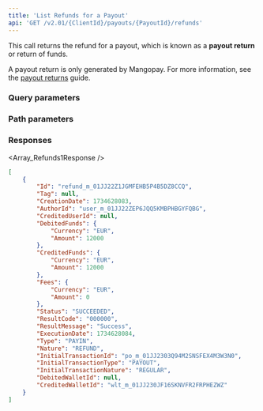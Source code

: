 ```yaml
---
title: 'List Refunds for a Payout'  
api: 'GET /v2.01/{ClientId}/payouts/{PayoutId}/refunds'  
---
```




This call returns the refund for a payout, which is known as a **payout return** or return of funds.

A payout return is only generated by Mangopay. For more information, see the [payout returns](/guides/payouts#payout-returns) guide.

### Query parameters  

<Status />  

<ResultCode />  

<BeforeDate1 />  

<AfterDate1 />  

### Path parameters  

<PayoutId />  

### Responses  

<AccordionGroup><Accordion title="200">  

<Array_Refunds1Response /></Accordion></AccordionGroup>  

<ResponseExample>  

```json 200
[
    {
        "Id": "refund_m_01JJ22Z1JGMFEHB5P4B5DZ8CCQ",
        "Tag": null,
        "CreationDate": 1734628083,
        "AuthorId": "user_m_01JJ22ZEP6JQQ5KMBPHBGYFQBG",
        "CreditedUserId": null,
        "DebitedFunds": {
            "Currency": "EUR",
            "Amount": 12000
        },
        "CreditedFunds": {
            "Currency": "EUR",
            "Amount": 12000
        },
        "Fees": {
            "Currency": "EUR",
            "Amount": 0
        },
        "Status": "SUCCEEDED",
        "ResultCode": "000000",
        "ResultMessage": "Success",
        "ExecutionDate": 1734628084,
        "Type": "PAYIN",
        "Nature": "REFUND",
        "InitialTransactionId": "po_m_01JJ2303Q94M2SNSFEX4M3W3N0",
        "InitialTransactionType": "PAYOUT",
        "InitialTransactionNature": "REGULAR",
        "DebitedWalletId": null,
        "CreditedWalletId": "wlt_m_01JJ230JF16SKNVFR2FRPHEZWZ"
    }
]
```  

</ResponseExample>  

<RequestExample>  
    <RestGetNoBody />
    <PhpListRefundsPayout />
    <NodeListRefundsPayout />
    <RubyListRefundsPayout />
    <JavaListPayoutRefunds />
    <PythonListPayoutRefunds />
    <NetListPayoutRefunds />
</RequestExample>